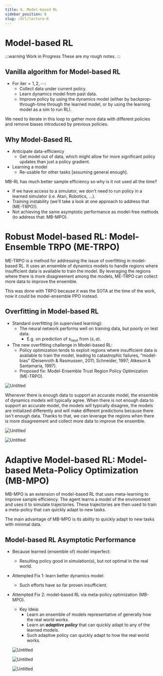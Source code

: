 ```yaml
---
title: 6. Model-based RL
sidebar_position: 6
slug: /drl/lecture-6
---
```


# Model-based RL

:::warning Work in Progress
These are my rough notes.
:::

## Vanilla algorithm for Model-based RL

- For $\text{iter} = 1,2, \cdots$:
    - Collect data under current policy.
    - Learn dynamics model from past data.
    - Improve policy by using the dynamics model (either by backprop-through-time through the learned model, or by using the learning model as a sim to run RL).

We need to iterate in this loop to gather more data with different policies and remove biases introduced by previous policies.

## Why Model-Based RL

- Anticipate data-efficiency
    - Get model out of data, which might allow for more significant policy updates than just a policy gradient.
- Learning a model
    - Re-usable for other tasks [assuming general enough].

MB-RL has much better sample efficiency so why is it not used all the time?

- If we have access to a simulator, we don't need to run policy in a learned simulator (i.e. Atari, Robotics, …).
- Training instability (we'll take a look at one approach to address that (ME-TRPO)).
- Not achieving the same asymptotic performance as model-free methods (to address that: MB-MPO).

# Robust Model-based RL: Model-Ensemble TRPO (ME-TRPO)

ME-TRPO is a method for addressing the issue of overfitting in model-based RL. It uses an ensemble of dynamics models to handle regions where insufficient data is available to train the model. By leveraging the regions where there is more disagreement among the models, ME-TRPO can collect more data to improve the ensemble.

This was done with TRPO because it was the SOTA at the time of the work, now it could be model-ensemble PPO instead.

## Overfitting in Model-based RL

- Standard overfitting (in supervised learning):
    - The neural network performs well on training data, but poorly on test data.
        - E.g. on prediction of $s_\text{next}$ from $(s,a)$.
- The new overfitting challenge in Model-based RL:
    - Policy optimization tends to exploit regions where insufficient data is available to train the model, leading to catastrophic failures, “model-bias” (Deisenroth & Rasmussen, 2011; Schneider, 1997; Atkeson & Santamaria, 1997).
    - Proposed fix: Model-Ensemble Trust Region Policy Optimization (ME-TRPO).

![Untitled](https://s3-us-west-2.amazonaws.com/secure.notion-static.com/55282961-36db-4820-8e89-fbbdffb3331c/Untitled.png)

Whenever there is enough data to support an accurate model, the ensemble of dynamics models will typically agree. When there is not enough data to support an accurate model, the models will typically disagree, the models are initialized differently and will make different predictions because there isn't enough data. Thanks to that, we can leverage the regions when there is more disagreement and collect more data to improve the ensemble.

![Untitled](https://s3-us-west-2.amazonaws.com/secure.notion-static.com/b5968c4a-ef47-4cf5-b121-ebc71d14f129/Untitled.png)

![Untitled](https://s3-us-west-2.amazonaws.com/secure.notion-static.com/a32bc19d-ccc6-4e99-9b06-77901f6124de/Untitled.png)

# Adaptive Model-based RL: Model-based Meta-Policy Optimization (MB-MPO)

MB-MPO is an extension of model-based RL that uses meta-learning to improve sample efficiency. The agent learns a model of the environment and uses it to simulate trajectories. These trajectories are then used to train a meta-policy that can quickly adapt to new tasks.

The main advantage of MB-MPO is its ability to quickly adapt to new tasks with minimal data. 

## Model-based RL Asymptotic Performance

- Because learned (ensemble of) model imperfect:
    - Resulting policy good in simulation(s), but not optimal in the real world.
- Attempted Fix 1: learn better dynamics model:
    - Such efforts have so far proven insufficient.
- Attempted Fix 2: model-based RL via meta-policy optimization (MB-MPO).
    - Key Ideia:
        - Learn an ensemble of models representative of generally how the real world works.
        - Learn an ***adaptive policy*** that can quickly adapt to any of the learned models.
        - Such adaptive policy can quickly adapt to how the real world works.
    
    ![Untitled](https://s3-us-west-2.amazonaws.com/secure.notion-static.com/e1cf202b-0801-4ac3-ac45-3c52b4b11731/Untitled.png)
    
    ![Untitled](https://s3-us-west-2.amazonaws.com/secure.notion-static.com/27acbcee-19b3-428b-b89f-7157acfde081/Untitled.png)
    
    ![Untitled](https://s3-us-west-2.amazonaws.com/secure.notion-static.com/b4ae31df-a7e6-46a7-9a0e-bae149794232/Untitled.png)